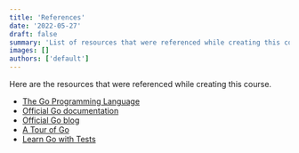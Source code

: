 ```yaml
---
title: 'References'
date: '2022-05-27'
draft: false
summary: 'List of resources that were referenced while creating this course.'
images: []
authors: ['default']
---
```


Here are the resources that were referenced while creating this course.

- [The Go Programming Language](https://www.gopl.io)
- [Official Go documentation](https://go.dev/doc)
- [Official Go blog](https://go.dev/blog)
- [A Tour of Go](https://go.dev/tour)
- [Learn Go with Tests](https://quii.gitbook.io/learn-go-with-tests)
